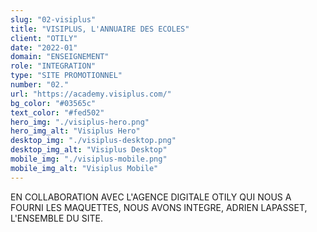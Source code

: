 ```yaml
---
slug: "02-visiplus"
title: "VISIPLUS, L'ANNUAIRE DES ECOLES"
client: "OTILY"
date: "2022-01"
domain: "ENSEIGNEMENT"
role: "INTEGRATION"
type: "SITE PROMOTIONNEL"
number: "02."
url: "https://academy.visiplus.com/"
bg_color: "#03565c"
text_color: "#fed502"
hero_img: "./visiplus-hero.png"
hero_img_alt: "Visiplus Hero"
desktop_img: "./visiplus-desktop.png"
desktop_img_alt: "Visiplus Desktop"
mobile_img: "./visiplus-mobile.png"
mobile_img_alt: "Visiplus Mobile"
---
```


EN COLLABORATION AVEC L'AGENCE DIGITALE OTILY QUI NOUS A FOURNI LES MAQUETTES, NOUS AVONS INTEGRE, ADRIEN LAPASSET, L'ENSEMBLE DU SITE.
